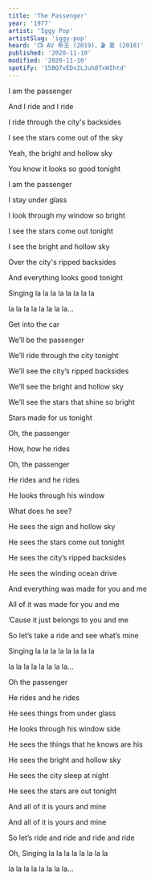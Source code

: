 ```yaml
---
title: 'The Passenger'
year: '1977'
artist: 'Iggy Pop'
artistSlug: 'iggy-pop'
heard: '📺 AV 帝王 (2019)、🎬 夏 (2018)'
published: '2020-11-10'
modified: '2020-11-10'
spotify: '15BQ7vEDv2LJuh8TxWIhtd'
---
```


<LyricSection>

I am the passenger 

And I ride and I ride

I ride through the city's backsides

I see the stars come out of the sky

Yeah, the bright and hollow sky

You know it looks so good tonight

</LyricSection>

<LyricSection>

I am the passenger

I stay under glass

I look through my window so bright

I see the stars come out tonight

I see the bright and hollow sky

Over the city's ripped backsides

And everything looks good tonight

</LyricSection>

<LyricSection>

Singing la la la la la la la la

la la la la la la la la...

</LyricSection>

<LyricSection>

Get into the car

We&rsquo;ll be the passenger

We&rsquo;ll ride through the city tonight

We&rsquo;ll see the city&rsquo;s ripped backsides

We&rsquo;ll see the bright and hollow sky

We&rsquo;ll see the stars that shine so bright

Stars made for us tonight

</LyricSection>

<LyricSection>


Oh, the passenger

How, how he rides

Oh, the passenger

He rides and he rides

He looks through his window

What does he see?

He sees the sign and hollow sky

He sees the stars come out tonight

He sees the city&rsquo;s ripped backsides

He sees the winding ocean drive

And everything was made for you and me

All of it was made for you and me

&rsquo;Cause it just belongs to you and me

So let&rsquo;s take a ride and see what&rsquo;s mine

</LyricSection>

<LyricSection>

Singing la la la la la la la la

la la la la la la la la...

</LyricSection>

<LyricSection>

Oh the passenger

He rides and he rides

He sees things from under glass

He looks through his window side

He sees the things that he knows are his

He sees the bright and hollow sky

He sees the city sleep at night

He sees the stars are out tonight

And all of it is yours and mine

And all of it is yours and mine

So let&rsquo;s ride and ride and ride and ride

Oh, Singing la la la la la la la la

la la la la la la la la...

</LyricSection>
